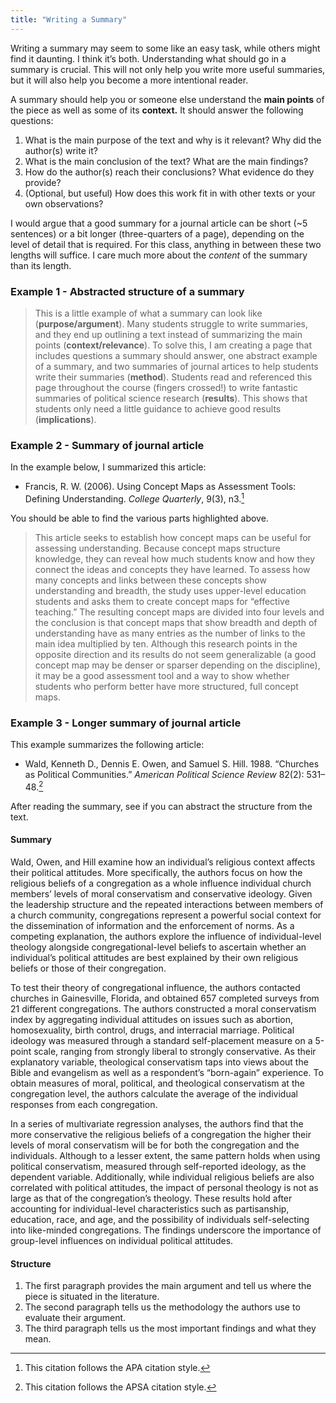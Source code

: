 ```yaml
---
title: "Writing a Summary"
---
```


Writing a summary may seem to some like an easy task, while others might find it daunting. I think it's both. Understanding what should go in a summary is crucial. This will not only help you write more useful summaries, but it will also help you become a more intentional reader.

A summary should help you or someone else understand the **main points** of the piece as well as some of its **context.** It should answer the following questions:

1. What is the main purpose of the text and why is it relevant? Why did the author(s) write it?
2. What is the main conclusion of the text? What are the main findings?
3. How do the author(s) reach their conclusions? What evidence do they provide?
4. (Optional, but useful) How does this work fit in with other texts or your own observations?

I would argue that a good summary for a journal article can be short (~5 sentences) or a bit longer (three-quarters of a page), depending on the level of detail that is required. For this class, anything in between these two lengths will suffice. I care much more about the *content* of the summary than its length.

### Example 1 - Abstracted structure of a summary

> This is a little example of what a summary can look like (**purpose/argument**). Many students struggle to write summaries, and they end up outlining a text instead of summarizing the main points (**context/relevance**). To solve this, I am creating a page that includes questions a summary should answer, one abstract example of a summary, and two summaries of journal artices to help students write their summaries (**method**). Students read and referenced this page throughout the course (fingers crossed!) to write fantastic summaries of political science research (**results**). This shows that students only need a little guidance to achieve good results (**implications**).

### Example 2 - Summary of journal article

In the example below, I summarized this article:

- Francis, R. W. (2006). Using Concept Maps as Assessment Tools: Defining Understanding. *College Quarterly*, 9(3), n3.^[This citation follows the APA citation style.]

You should be able to find the various parts highlighted above.

> This article seeks to establish how concept maps can be useful for assessing understanding. Because concept maps structure knowledge, they can reveal how much students know and how they connect the ideas and concepts they have learned. To assess how many concepts and links between these concepts show understanding and breadth, the study uses upper-level education students and asks them to create concept maps for “effective teaching.” The resulting concept maps are divided into four levels and the conclusion is that concept maps that show breadth and depth of understanding have as many entries as the number of links to the main idea multiplied by ten. Although this research points in the opposite direction and its results do not seem generalizable (a good concept map may be denser or sparser depending on the discipline), it may be a good assessment tool and a way to show whether students who perform better have more structured, full concept maps.


### Example 3 - Longer summary of journal article

This example summarizes the following article:

- Wald, Kenneth D., Dennis E. Owen, and Samuel S. Hill. 1988. “Churches as Political Communities.” *American Political Science Review* 82(2): 531–48.^[This citation follows the APSA citation style.]

After reading the summary, see if you can abstract the structure from the text.

#### Summary

Wald, Owen, and Hill examine how an individual’s religious context affects their political attitudes. More specifically, the authors focus on how the religious beliefs of a congregation as a whole influence individual church members’ levels of moral conservatism and conservative ideology. Given the leadership structure and the repeated interactions between members of a church community, congregations represent a powerful social context for the dissemination of information and the enforcement of norms. As a competing explanation, the authors explore the influence of individual-level theology alongside congregational-level beliefs to ascertain whether an individual’s political attitudes are best explained by their own religious beliefs or those of their congregation. 

To test their theory of congregational influence, the authors contacted churches in Gainesville, Florida, and obtained 657 completed surveys from 21 different congregations. The authors constructed a moral conservatism index by aggregating individual attitudes on issues such as abortion, homosexuality, birth control, drugs, and interracial marriage. Political ideology was measured through a standard self-placement measure on a 5-point scale, ranging from strongly liberal to strongly conservative. As their explanatory variable, theological conservatism taps into views about the Bible and evangelism as well as a respondent's "born-again" experience. To obtain measures of moral, political, and theological conservatism at the congregation level, the authors calculate the average of the individual responses from each congregation.

In a series of multivariate regression analyses, the authors find that the more conservative the religious beliefs of a congregation the higher their levels of moral conservatism will be for both the congregation and the individuals. Although to a lesser extent, the same pattern holds when using political conservatism, measured through self-reported ideology, as the dependent variable. Additionally, while individual religious beliefs are also correlated with political attitudes, the impact of personal theology is not as large as that of the congregation’s theology. These results hold after accounting for individual-level characteristics such as partisanship, education, race, and age, and the possibility of individuals self-selecting into like-minded congregations. The findings underscore the importance of group-level influences on individual political attitudes.


#### Structure

1. The first paragraph provides the main argument and tell us where the piece is situated in the literature.
2. The second paragraph tells us the methodology the authors use to evaluate their argument.
3. The third paragraph tells us the most important findings and what they mean.

